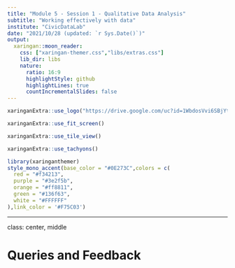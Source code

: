 ```yaml
---
title: "Module 5 - Session 1 - Qualitative Data Analysis"
subtitle: "Working effectively with data"
institute: "CivicDataLab"
date: "2021/10/28 (updated: `r Sys.Date()`)"
output:
  xaringan::moon_reader:
    css: ["xaringan-themer.css","libs/extras.css"]
    lib_dir: libs
    nature:
      ratio: 16:9
      highlightStyle: github
      highlightLines: true
      countIncrementalSlides: false
---
```


```r
xaringanExtra::use_logo("https://drive.google.com/uc?id=1WbdosVvi6SBjYtEF6kHj-f0wotdHMRgw",link_url = "https://civicdatalab.in",exclude_class = NULL)
```

```r
xaringanExtra::use_fit_screen()
```

```r
xaringanExtra::use_tile_view()
```

```r
xaringanExtra::use_tachyons()
```

```r
library(xaringanthemer)
style_mono_accent(base_color = "#0E273C",colors = c(
  red = "#f34213",
  purple = "#3e2f5b",
  orange = "#ff8811",
  green = "#136f63",
  white = "#FFFFFF"
),link_color = '#F75C03')
```


---
class: center, middle

# Queries and Feedback
